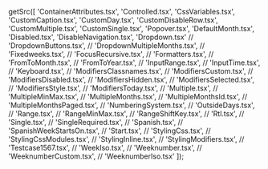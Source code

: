 
  getSrc([
    'ContainerAttributes.tsx',
    'Controlled.tsx',
    'CssVariables.tsx',
    'CustomCaption.tsx',
    'CustomDay.tsx',
    'CustomDisableRow.tsx',
    'CustomMultiple.tsx',
    'CustomSingle.tsx',
    'Popover.tsx',
    'DefaultMonth.tsx',
    'Disabled.tsx',
    'DisableNavigation.tsx',
    'Dropdown.tsx'
    // 'DropdownButtons.tsx',
    // 'DropdownMultipleMonths.tsx',
    // 'Fixedweeks.tsx',
    // 'FocusRecursive.tsx',
    // 'Formatters.tsx',
    // 'FromToMonth.tsx',
    // 'FromToYear.tsx',
    // 'InputRange.tsx',
    // 'InputTime.tsx',
    // 'Keyboard.tsx',
    // 'ModifiersClassnames.tsx',
    // 'ModifiersCustom.tsx',
    // 'ModifiersDisabled.tsx',
    // 'ModifiersHidden.tsx',
    // 'ModifiersSelected.tsx',
    // 'ModifiersStyle.tsx',
    // 'ModifiersToday.tsx',
    // 'Multiple.tsx',
    // 'MultipleMinMax.tsx',
    // 'MultipleMonths.tsx',
    // 'MultipleMonthsId.tsx',
    // 'MultipleMonthsPaged.tsx',
    // 'NumberingSystem.tsx',
    // 'OutsideDays.tsx',
    // 'Range.tsx',
    // 'RangeMinMax.tsx',
    // 'RangeShiftKey.tsx',
    // 'Rtl.tsx',
    // 'Single.tsx',
    // 'SingleRequired.tsx',
    // 'Spanish.tsx',
    // 'SpanishWeekStartsOn.tsx',
    // 'Start.tsx',
    // 'StylingCss.tsx',
    // 'StylingCssModules.tsx',
    // 'StylingInline.tsx',
    // 'StylingModifiers.tsx',
    // 'Testcase1567.tsx',
    // 'WeekIso.tsx',
    // 'Weeknumber.tsx',
    // 'WeeknumberCustom.tsx',
    // 'WeeknumberIso.tsx'
  ]);

<Render />

